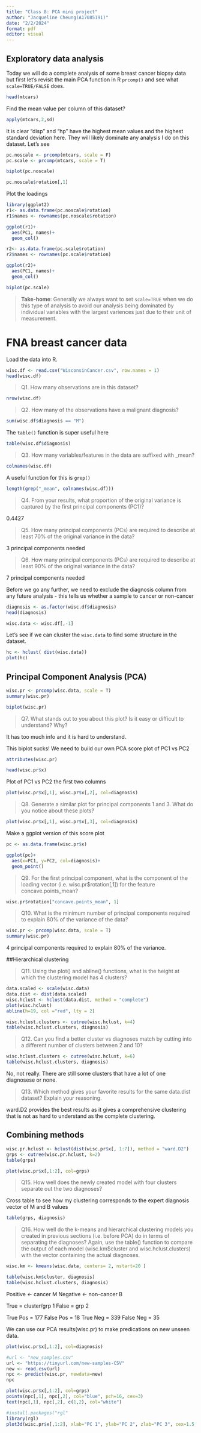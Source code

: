 ```yaml
---
title: "Class 8: PCA mini project"
author: "Jacqueline Cheung(A17085191)"
date: "2/2/2024"
format: pdf
editor: visual
---
```

## Exploratory data analysis 

Today we will do a complete analysis of some breast cancer biopsy data but first let's revisit the main PCA function in R `prcomp()` and see what `scale=TRUE/FALSE` does.

```r
head(mtcars)

```

Find the mean value per column of this dataset?

```r
apply(mtcars,2,sd)
```

It is clear "disp" and "hp" have the highest mean values and the highest standard deviation here. They will likely dominate any analysis I do on this dataset. Let's see

```r
pc.noscale <- prcomp(mtcars, scale = F)
pc.scale <- prcomp(mtcars, scale = T)
```

```r
biplot(pc.noscale)
```

```r
pc.noscale$rotation[,1]

```

Plot the loadings

```r
library(ggplot2)
r1<- as.data.frame(pc.noscale$rotation)
r1$names <- rownames(pc.noscale$rotation)

ggplot(r1)+
  aes(PC1, names)+
  geom_col()
```

```r
r2<- as.data.frame(pc.scale$rotation)
r2$names <- rownames(pc.scale$rotation)

ggplot(r2)+
  aes(PC1, names)+
  geom_col()
```

```r
biplot(pc.scale)
```

> **Take-home**: Generally we always want to set `scale=TRUE` when we do this type of analysis to avoid our analysis being dominated by individual variables with the largest variences just due to their unit of measurement.

# FNA breast cancer data

Load the data into R.

```r
wisc.df <- read.csv("WisconsinCancer.csv", row.names = 1)
head(wisc.df)
```

> Q1. How many observations are in this dataset?

```r
nrow(wisc.df)
```

> Q2. How many of the observations have a malignant diagnosis?

```r
sum(wisc.df$diagnosis == "M")


```

The `table()` function is super useful here

```r
table(wisc.df$diagnosis)
```

> Q3. How many variables/features in the data are suffixed with \_mean?

```r
colnames(wisc.df)
```

A useful function for this is `grep()`

```r
length(grep("_mean", colnames(wisc.df)))
```

> Q4. From your results, what proportion of the original variance is captured by the first principal components (PC1)?

0.4427 

> Q5. How many principal components (PCs) are required to describe at least 70% of the original variance in the data?

3 principal components needed

> Q6. How many principal components (PCs) are required to describe at least 90% of the original variance in the data?

7 principal components needed

Before we go any further, we need to exclude the diagnosis column from any future analysis - this tells us whether a sample to cancer or non-cancer

```r
diagnosis <- as.factor(wisc.df$diagnosis)
head(diagnosis)
```

```r
wisc.data <- wisc.df[,-1]
```

Let's see if we can cluster the `wisc.data` to find some structure in the dataset.

```r
hc <- hclust( dist(wisc.data))
plot(hc)
```

## Principal Component Analysis (PCA)

```r
wisc.pr <- prcomp(wisc.data, scale = T) 
summary(wisc.pr)
```

```r
biplot(wisc.pr)
```

>Q7. What stands out to you about this plot? Is it easy or difficult to understand? Why?

It has too much info and it is hard to understand.

This biplot sucks! We need to build our own PCA score plot of PC1 vs PC2

```r
attributes(wisc.pr)
```

```r
head(wisc.pr$x)
```

Plot of PC1 vs PC2 the first two columns

```r
plot(wisc.pr$x[,1], wisc.pr$x[,2], col=diagnosis)
```
> Q8. Generate a similar plot for principal components 1 and 3. What do you notice about these plots?

```r
plot(wisc.pr$x[,1], wisc.pr$x[,3], col=diagnosis)
```


Make a ggplot version of this score plot

```r
pc <- as.data.frame(wisc.pr$x)

ggplot(pc)+
  aes(x=PC1, y=PC2, col=diagnosis)+
  geom_point()
```

> Q9. For the first principal component, what is the component of the loading vector (i.e. wisc.pr\$rotation\[,1\]) for the feature concave.points_mean?

```r

wisc.pr$rotation["concave.points_mean", 1]

```

> Q10. What is the minimum number of principal components required to explain 80% of the variance of the data?

```r
wisc.pr <- prcomp(wisc.data, scale = T) 
summary(wisc.pr)

```
4 principal components required to explain 80% of the variance.

##Hierarchical clustering

>Q11. Using the plot() and abline() functions, what is the height at which the clustering model has 4 clusters?

```r
data.scaled <- scale(wisc.data)
data.dist <- dist(data.scaled)
wisc.hclust <- hclust(data.dist, method = "complete")
plot(wisc.hclust)
abline(h=19, col ="red", lty = 2)
```

```r
wisc.hclust.clusters <- cutree(wisc.hclust, k=4)
table(wisc.hclust.clusters, diagnosis)
```

> Q12. Can you find a better cluster vs diagnoses match by cutting into a different number of clusters between 2 and 10?

```r
wisc.hclust.clusters <- cutree(wisc.hclust, k=6)
table(wisc.hclust.clusters, diagnosis)
```

No, not really. There are still some clusters that have a lot of one diagnosese or none.

>Q13. Which method gives your favorite results for the same data.dist dataset? Explain your reasoning.

ward.D2 provides the best results as it gives a comprehensive clustering that is not as hard to understand as the complete clustering. 


## Combining methods

```r
wisc.pr.hclust <- hclust(dist(wisc.pr$x[, 1:7]), method = "ward.D2")
grps <- cutree(wisc.pr.hclust, k=2)
table(grps)
```

```r
plot(wisc.pr$x[,1:2], col=grps)
```
> Q15. How well does the newly created model with four clusters separate out the two diagnoses?

Cross table to see how my clustering corresponds to the expert diagnosis vector of M and B values

```r
table(grps, diagnosis)
```

>Q16. How well do the k-means and hierarchical clustering models you created in previous sections (i.e. before PCA) do in terms of separating the diagnoses? Again, use the table() function to compare the output of each model (wisc.km$cluster and wisc.hclust.clusters) with the vector containing the actual diagnoses.

```r
wisc.km <- kmeans(wisc.data, centers= 2, nstart=20 )
```

```r
table(wisc.km$cluster, diagnosis)
table(wisc.hclust.clusters, diagnosis)
```


Positive <- cancer M
Negative <- non-cancer B

True = cluster/grp 1
False = grp 2

True Pos = 177
False Pos = 18
True Neg = 339
False Neg = 35

We can use our PCA results(wisc.pr) to make predications on new unseen data.


```r
plot(wisc.pr$x[,1:2], col=diagnosis)
```

```r
#url <- "new_samples.csv"
url <- "https://tinyurl.com/new-samples-CSV"
new <- read.csv(url)
npc <- predict(wisc.pr, newdata=new)
npc
```
```r
plot(wisc.pr$x[,1:2], col=grps)
points(npc[,1], npc[,2], col="blue", pch=16, cex=3)
text(npc[,1], npc[,2], c(1,2), col="white")
```


```r
#install.packages("rgl"
library(rgl)
plot3d(wisc.pr$x[,1:2], xlab="PC 1", ylab="PC 2", zlab="PC 3", cex=1.5, size=1, type="s", col=grps)
```


